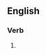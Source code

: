 ==English==

===Verb===
{{head|en|present participle}}

# {{present participle of|predesignate|lang=en|nocat=1}}
